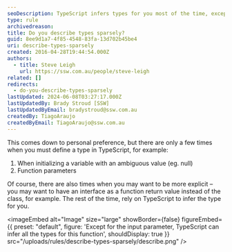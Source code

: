 ```yaml
---
seoDescription: TypeScript infers types for you most of the time, except when initializing variables or function parameters.
type: rule
archivedreason:
title: Do you describe types sparsely?
guid: 8ee9d1a7-4f85-4548-83fa-13d702b45be4
uri: describe-types-sparsely
created: 2016-04-28T19:44:54.000Z
authors:
  - title: Steve Leigh
    url: https://ssw.com.au/people/steve-leigh
related: []
redirects:
  - do-you-describe-types-sparsely
lastUpdated: 2024-06-08T03:27:17.000Z
lastUpdatedBy: Brady Stroud [SSW]
lastUpdatedByEmail: bradystroud@ssw.com.au
createdBy: TiagoAraujo
createdByEmail: TiagoAraujo@ssw.com.au
---
```


This comes down to personal preference, but there are only a few times when you must define a type in TypeScript, for example:

1. When initializing a variable with an ambiguous value (eg. null)
2. Function parameters

Of course, there are also times when you may want to be more explicit – you may want to have an interface as a function return value instead of the class, for example.
The rest of the time, rely on TypeScript to infer the type for you.


<imageEmbed
  alt="Image"
  size="large"
  showBorder={false}
  figureEmbed={{
    preset: "default",
    figure: 'Except for the input parameter, TypeScript can infer all the types for this function',
    shouldDisplay: true
  }}
  src="/uploads/rules/describe-types-sparsely/describe.png"
/>
